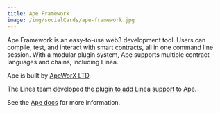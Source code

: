 ```yaml
---
title: Ape Framework
image: /img/socialCards/ape-framework.jpg
---
```


Ape Framework is an easy-to-use web3 development tool. Users can compile, test,
and interact with smart contracts, all in one command line session. With a
modular plugin system, Ape supports multiple contract languages and chains,
including Linea.

Ape is built by [ApeWorX LTD](https://apeworx.io/).

The Linea team developed the [plugin to add Linea support to Ape](https://github.com/Consensys/ape-linea).

See the [Ape docs](https://docs.apeworx.io/ape/stable/index.html) for more
information.
